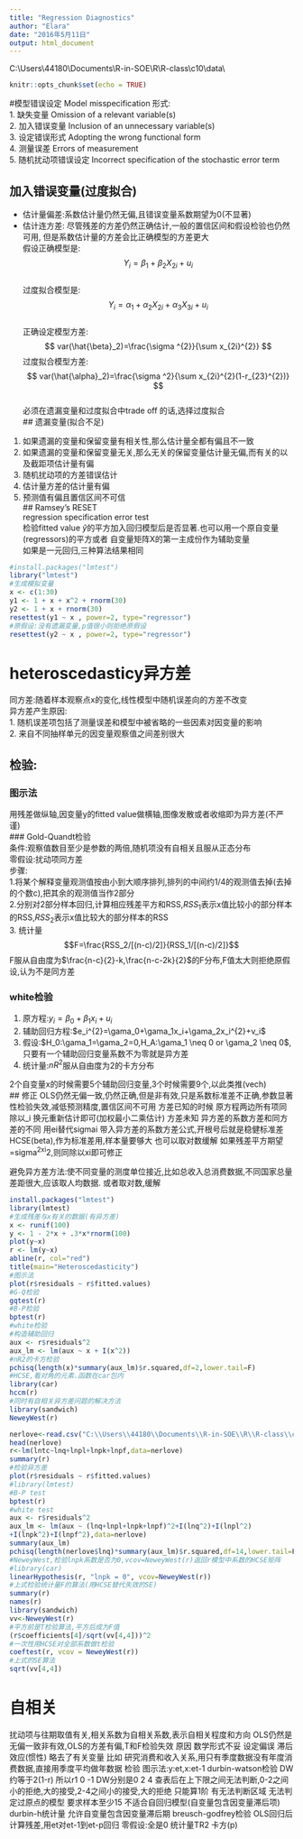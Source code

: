 ```yaml
---
title: "Regression Diagnostics"
author: "Elara"
date: "2016年5月11日"
output: html_document
---
```

C:\\Users\\44180\\Documents\\R-in-SOE\\R\\R-class\\c10\\data\\
```r
knitr::opts_chunk$set(echo = TRUE)
```

#模型错误设定 Model misspecification
形式:   
1. 缺失变量  Omission of a relevant variable(s)                 
2. 加入错误变量  Inclusion of an unnecessary variable(s)                    
3. 设定错误形式  Adopting the wrong functional form                  
4. 测量误差  Errors of measurement              
5. 随机扰动项错误设定  Incorrect specification of the stochastic error term             

## 加入错误变量(过度拟合)
- 估计量偏差:系数估计量仍然无偏,且错误变量系数期望为0(不显著)     
- 估计连方差: 尽管残差的方差仍然正确估计,一般的置信区间和假设检验也仍然可用,
但是系数估计量的方差会比正确模型的方差更大      
假设正确模型是:
$$
Y_i=\beta_1+\beta_2X_{2i}+u_i
$$      
过度拟合模型是:
$$
Y_i=\alpha_1+\alpha_2X_{2i}+\alpha_3X_{3i}+u_i
$$      
正确设定模型方差:
$$
var(\hat{\beta}_2)=\frac{\sigma ^{2}}{\sum x_{2i}^{2}}
$$
过度拟合模型方差:
$$
var(\hat{\alpha}_2)=\frac{\sigma ^2}{\sum x_{2i}^{2}(1-r_{23}^{2})}
$$       
必须在遗漏变量和过度拟合中trade off 的话,选择过度拟合           
## 遗漏变量(拟合不足)   
1. 如果遗漏的变量和保留变量有相关性,那么估计量全都有偏且不一致          
2. 如果遗漏的变量和保留变量无关,那么无关的保留变量估计量无偏,而有关的以及截距项估计量有偏       
3. 随机扰动项的方差错误估计     
4. 估计量方差的估计量有偏       
5. 预测值有偏且置信区间不可信   
## Ramsey's RESET       
regression specification error test     
检验fitted value $\hat{y}$的平方加入回归模型后是否显著.也可以用一个原自变量(regressors)的平方或者
自变量矩阵X的第一主成份作为辅助变量     
如果是一元回归,三种算法结果相同
```r
#install.packages("lmtest")
library("lmtest")
#生成模拟变量
x <- c(1:30)
y1 <- 1 + x + x^2 + rnorm(30)
y2 <- 1 + x + rnorm(30)
resettest(y1 ~ x , power=2, type="regressor")
#原假设:没有遗漏变量,p值很小则拒绝原假设
resettest(y2 ~ x , power=2, type="regressor")
```

# heteroscedasticy异方差                 

同方差:随着样本观察点x的变化,线性模型中随机误差向的方差不改变           
异方差产生原因:                  
1. 随机误差项包括了测量误差和模型中被省略的一些因素对因变量的影响       
2. 来自不同抽样单元的因变量观察值之间差别很大   

## 检验:
### 图示法      
用残差做纵轴,因变量y的fitted value做横轴,图像发散或者收缩即为异方差(不严谨)                  
### Gold-Quandt检验             
条件:观察值数目至少是参数的两倍,随机项没有自相关且服从正态分布          
零假设:扰动项同方差             
步骤:           
1.将某个解释变量观测值按由小到大顺序排列,排列的中间约1/4的观测值去掉(去掉的个数c),把其余的观测值当作2部分         
2.分别对2部分样本回归,计算相应残差平方和RSS,$RSS_1$表示x值比较小的部分样本的RSS,$RSS_2$表示x值比较大的部分样本的RSS               
3. 统计量
$$F=\frac{RSS_2/[(n-c)/2]}{RSS_1/[(n-c)/2]}$$
F服从自由度为$\frac{n-c}{2}-k,\frac{n-c-2k}{2}$的F分布,F值太大则拒绝原假设,认为不是同方差         

### white检验
1. 原方程:$y_i=\beta_0+\beta_1x_i+u_i$          
2. 辅助回归方程:$e_i^{2}=\gama_0+\gama_1x_i+\gama_2x_i^{2}+v_i$
3. 假设:$H_0:\gama_1=\gama_2=0,H_A:\gama_1 \neq 0 or \gama_2 \neq 0$,     
只要有一个辅助回归变量系数不为零就是异方差      
4. 统计量:$nR^{2}$服从自由度为2的卡方分布               

2个自变量x的时候需要5个辅助回归变量,3个时候需要9个,以此类推(vech)         
## 修正
OLS仍然无偏一致,仍然正确,但是非有效,只是系数标准差不正确,参数显著性检验失效,减低预测精度,置信区间不可用
方差已知的时候
原方程两边所有项同除以\sigma_i
换元重新估计即可(加权最小二乘估计)
方差未知
异方差的系数方差和同方差的不同
用ei替代sigmai
带入异方差的系数方差公式,开根号后就是稳健标准差HCSE(beta),作为标准差用,样本量要够大
也可以取对数缓解
如果残差平方期望=sigma^2xi^2,则同除以xi即可修正

避免异方差方法:使不同变量的测度单位接近,比如总收入总消费数据,不同国家总量差距很大,应该取人均数据.
或者取对数,缓解
```r
install.packages("lmtest")
library(lmtest)
#生成残差与x有关的数据(有异方差)
x <- runif(100)
y <- 1 - 2*x + .3*x*rnorm(100)
plot(y~x)
r <- lm(y~x)
abline(r, col="red")
title(main="Heteroscedasticity")
#图示法
plot(r$residuals ~ r$fitted.values)
#G-Q检验
gqtest(r)
#B-P检验
bptest(r)
#white检验
#构造辅助回归
aux <- r$residuals^2
aux_lm <- lm(aux ~ x + I(x^2))
#nR2的卡方检验
pchisq(length(x)*summary(aux_lm)$r.squared,df=2,lower.tail=F)
#HCSE,看对角的元素.函数在car包内
library(car)
hccm(r)
#同时有自相关异方差问题的解决方法
library(sandwich)
NeweyWest(r)
```

```r
nerlove<-read.csv("C:\\Users\\44180\\Documents\\R-in-SOE\\R\\R-class\\c10\\data\\nerlove.csv")
head(nerlove)
r<-lm(lntc~lnq+lnpl+lnpk+lnpf,data=nerlove)
summary(r)
#检验异方差
plot(r$residuals ~ r$fitted.values)
#library(lmtest)
#B-P test
bptest(r)
#white test
aux <- r$residuals^2
aux_lm <- lm(aux ~ (lnq+lnpl+lnpk+lnpf)^2+I(lnq^2)+I(lnpl^2)
+I(lnpk^2)+I(lnpf^2),data=nerlove)
summary(aux_lm)
pchisq(length(nerlove$lnq)*summary(aux_lm)$r.squared,df=14,lower.tail=F)
#NeweyWest,检验lnpk系数是否为0,vcov=NeweyWest(r)返回r模型中系数的HCSE矩阵
#library(car)
linearHypothesis(r, "lnpk = 0", vcov=NeweyWest(r))
#上式检验统计量F的算法(用HCSE替代失效的SE)
summary(r)
names(r)
library(sandwich)
vv<-NeweyWest(r)
#平方前是T检验算法,平方后成为F值
(r$coefficients[4]/sqrt(vv[4,4]))^2
#一次性用HCSE对全部系数做t检验
coeftest(r, vcov = NeweyWest(r))
#上式的SE算法
sqrt(vv[4,4])
```

# 自相关
扰动项与往期取值有关,相关系数为自相关系数,表示自相关程度和方向
OLS仍然是无偏一致非有效,OLS的方差有偏,T和F检验失效
原因
数学形式不妥
设定偏误
滞后效应(惯性)
略去了有关变量
比如
研究消费和收入关系,用只有季度数据没有年度消费数据,直接用季度平均做年数据
检验
图示法:y:et,x:et-1
durbin-watson检验
DW约等于2(1-r)
所以r1 0 -1 DW分别是0 2 4
查表后在上下限之间无法判断,0-2之间小的拒绝,大的接受,2-4之间小的接受,大的拒绝
只能算1阶
有无法判断区域
无法判定过原点的模型
要求样本至少15
不适合自回归模型(自变量包含因变量滞后项)
durbin-h统计量
允许自变量包含因变量滞后期
breusch-godfrey检验
OLS回归后计算残差,用et对et-1到et-p回归
零假设:全是0
统计量TR2 卡方(p)


